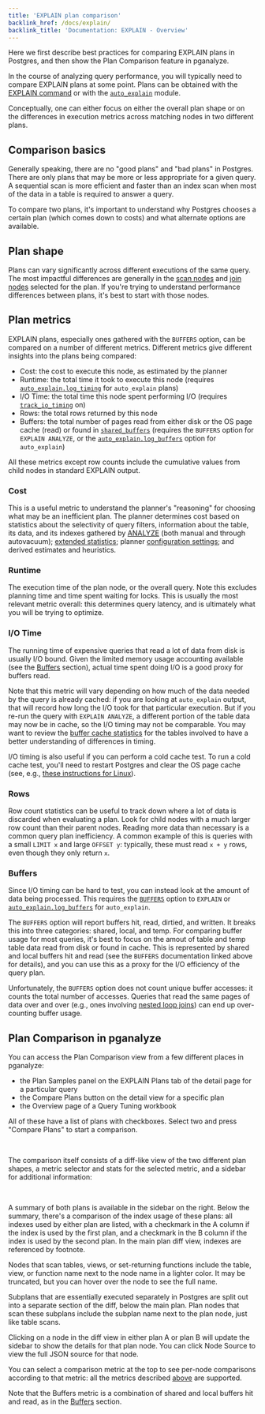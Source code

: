 ```yaml
---
title: 'EXPLAIN plan comparison'
backlink_href: /docs/explain/
backlink_title: 'Documentation: EXPLAIN - Overview'
---
```






Here we first describe best practices for comparing EXPLAIN plans in Postgres,
and then show the Plan Comparison feature in pganalyze.

In the course of analyzing query performance, you will typically need to compare
EXPLAIN plans at some point. Plans can be obtained with the [EXPLAIN
command](https://www.postgresql.org/docs/17/using-explain.html) or with the
[`auto_explain`](https://www.postgresql.org/docs/current/auto-explain.html)
module.

Conceptually, one can either focus on either the overall plan shape or on the
differences in execution metrics across matching nodes in two different plans.


## Comparison basics

Generally speaking, there are no "good plans" and "bad plans" in Postgres. There
are only plans that may be more or less appropriate for a given query. A
sequential scan is more efficient and faster than an index scan when most of the
data in a table is required to answer a query.

To compare two plans, it's important to understand why Postgres chooses a
certain plan (which comes down to costs) and what alternate options are
available.


## Plan shape

Plans can vary significantly across different executions of the same query. The
most impactful differences are generally in the [scan
nodes](/docs/explain/scan-nodes) and [join nodes](/docs/explain/join-nodes)
selected for the plan. If you're trying to understand performance differences
between plans, it's best to start with those nodes.


## Plan metrics

EXPLAIN plans, especially ones gathered with the `BUFFERS` option, can be compared on
a number of different metrics. Different metrics give different insights into
the plans being compared:

 - Cost: the cost to execute this node, as estimated by the planner
 - Runtime: the total time it took to execute this node (requires [`auto_explain.log_timing`](https://www.postgresql.org/docs/current/auto-explain.html#AUTO-EXPLAIN-CONFIGURATION-PARAMETERS-LOG-TIMING) for `auto_explain` plans)
 - I/O Time: the total time this node spent performing I/O (requires [`track_io_timing`](https://www.postgresql.org/docs/current/runtime-config-statistics.html#GUC-TRACK-IO-TIMING) on)
 - Rows: the total rows returned by this node
 - Buffers: the total number of pages read from either disk or the OS page cache
   (read) or found in [`shared_buffers`](https://www.postgresql.org/docs/current/runtime-config-resource.html#GUC-SHARED-BUFFERS)
   (requires the `BUFFERS` option for `EXPLAIN ANALYZE`, or the [`auto_explain.log_buffers`](https://www.postgresql.org/docs/current/auto-explain.html#AUTO-EXPLAIN-CONFIGURATION-PARAMETERS-LOG-BUFFERS) option for `auto_explain`)

All these metrics except row counts include the cumulative values from child
nodes in standard EXPLAIN output.


### Cost

This is a useful metric to understand the planner's "reasoning" for choosing
what may be an inefficient plan. The planner determines cost based on statistics
about the selectivity of query filters, information about the table, its data,
and its indexes gathered by
[ANALYZE](https://www.postgresql.org/docs/17/sql-analyze.html) (both manual and
through autovacuum); [extended
statistics](https://www.postgresql.org/docs/current/sql-createstatistics.html);
planner [configuration
settings](https://www.postgresql.org/docs/current/runtime-config-query.html#RUNTIME-CONFIG-QUERY);
and derived estimates and heuristics.


### Runtime

The execution time of the plan node, or the overall query. Note this excludes
planning time and time spent waiting for locks. This is usually the most
relevant metric overall: this determines query latency, and is ultimately what
you will be trying to optimize.


### I/O Time

The running time of expensive queries that read a lot of data from disk is
usually I/O bound. Given the limited memory usage accounting available (see the
[Buffers](#buffers) section), actual time spent doing I/O is a good proxy for
buffers read.

Note that this metric will vary depending on how much of the data needed by the
query is already cached: if you are looking at `auto_explain` output, that will
record how long the I/O took for that particular execution. But if you re-run
the query with `EXPLAIN ANALYZE`, a different portion of the table data may now
be in cache, so the I/O timing may not be comparable. You may want to review the
[buffer cache statistics](/docs/schema-statistics/buffer-cache) for the tables
involved to have a better understanding of differences in timing.

I/O timing is also useful if you can perform a cold cache test. To run a cold
cache test, you'll need to restart Postgres and clear the OS page cache (see,
e.g., [these instructions for
Linux](https://www.kernel.org/doc/html/latest/admin-guide/sysctl/vm.html#drop-caches)).


### Rows

Row count statistics can be useful to track down where a lot of data is
discarded when evaluating a plan. Look for child nodes with a much larger row
count than their parent nodes. Reading more data than necessary is a common
query plan inefficiency. A common example of this is queries with a small `LIMIT
x` and large `OFFSET y`: typically, these must read `x + y` rows, even though
they only return `x`.


### Buffers

Since I/O timing can be hard to test, you can instead look at the amount of data
being processed. This requires the
[`BUFFERS`](https://www.postgresql.org/docs/current/sql-explain.html) option to
`EXPLAIN` or
[`auto_explain.log_buffers`](https://www.postgresql.org/docs/current/auto-explain.html#AUTO-EXPLAIN-CONFIGURATION-PARAMETERS-LOG-BUFFERS)
for `auto_explain`.

The `BUFFERS` option will report buffers hit, read, dirtied, and written. It
breaks this into three categories: shared, local, and temp. For comparing buffer
usage for most queries, it's best to focus on the amout of table and temp table
data read from disk or found in cache. This is represented by shared and local
buffers hit and read (see the `BUFFERS` documentation linked above for details),
and you can use this as a proxy for the I/O efficiency of the query plan.

Unfortunately, the `BUFFERS` option does not count unique buffer accesses: it
counts the total number of accesses. Queries that read the same pages of data
over and over (e.g., ones involving [nested loop joins](join-nodes/nested-loop))
can end up over-counting buffer usage.


## Plan Comparison in pganalyze

You can access the Plan Comparison view from a few different places in pganalyze:

 - the Plan Samples panel on the EXPLAIN Plans tab of the detail page for a particular query
 - the Compare Plans button on the detail view for a specific plan
 - the Overview page of a Query Tuning workbook

All of these have a list of plans with checkboxes. Select two and press "Compare
Plans" to start a comparison.

<ImgExplainComparisonSelection />
<br />

The comparison itself consists of a diff-like view of the two different plan
shapes, a metric selector and stats for the selected metric, and a sidebar for
additional information:

<ImgExplainComparison />
<br />

A summary of both plans is available in the sidebar on the right. Below the
summary, there's a comparison of the index usage of these plans: all indexes
used by either plan are listed, with a checkmark in the A column if the index is
used by the first plan, and a checkmark in the B column if the index is used by
the second plan. In the main plan diff view, indexes are referenced by footnote.

Nodes that scan tables, views, or set-returning functions include the table,
view, or function name next to the node name in a lighter color. It may be
truncated, but you can hover over the node to see the full name.

Subplans that are essentially executed separately in Postgres are split out into
a separate section of the diff, below the main plan. Plan nodes that scan these
subplans include the subplan name next to the plan node, just like table scans.

Clicking on a node in the diff view in either plan A or plan B will update the
sidebar to show the details for that plan node. You can click Node Source to
view the full JSON source for that node.

You can select a comparison metric at the top to see per-node comparisons
according to that metric: all the metrics described [above](#plan-metrics) are
supported.

Note that the Buffers metric is a combination of shared and local buffers hit
and read, as in the [Buffers](#buffers) section.